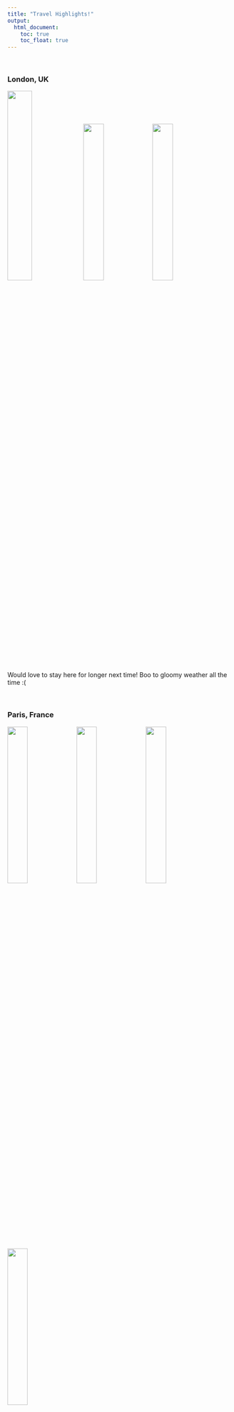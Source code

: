```yaml
---
title: "Travel Highlights!"
output: 
  html_document:
    toc: true
    toc_float: true
---
```

<br>

### London, UK

<img src="images/IMG_2993.jpg" style="width:33%"> <img src="images/IMG_3006.jpg" style="width:30%"> <img src="images/IMG_3029.jpg" style="width:30%">


<div class="well">
Would love to stay here for longer next time! Boo to gloomy weather all the time :(
</div>

<br>

### Paris, France

<img src="images/IMG_3246.jpg" style="width:30%"> <img src="images/IMG_3367.jpg" style="width:30%"> <img src="images/IMG_3305.jpg" style="width:30%"> <img src="images/IMG_3202.jpg" style="width:30%">



<div class="well">
Can we talk about how perfect all the croissants are in Paris??!! 
Hands down, Cedric Grolet has the most perfect and amzing croissants and pastried.
Amazing food for amazing prices! There is so much to do as tourists and I would love to visit again in the winter. 
</div>

<br>

### Zürich, Switzerland

<img src="images/zurich1.jpg" style="width:35%"> <img src="images/zurich3.jpg" style="width:35%"> 


<img src="images/zurich2.jpg" style="width:50%">

<div class="well">
aka my future retirement home...

You will know exactly what I mean when you visit :)
</div>
